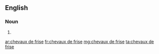 ==English==

===Noun===
{{head|en|plural}}

# {{plural of|cheval de frise|lang=en|nocat=1}}

[[ar:chevaux de frise]]
[[fr:chevaux de frise]]
[[mg:chevaux de frise]]
[[ta:chevaux de frise]]